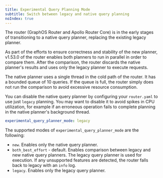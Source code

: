 ```yaml
---
title: Experimental Query Planning Mode 
subtitle: Switch between legacy and native query planning
noIndex: true
---
```


The router (GraphOS Router and Apollo Router Core) is in the early stages of
transitioning to a native query planner, replacing the existing legacy planner.

As part of the efforts to ensure correctness and stability of the new planner,
v1.53.0 of the router enables both planners to run in parallel in order to
compare them. After the comparison, the router discards the native planner's results and
uses only the legacy planner to execute requests.

The native planner uses a single thread in the cold path of the router. It has a
bounded queue of 10 queries. If the queue is full, the router simply does not run the
comparison to avoid excessive resource consumption.

You can disable the native query planner by configuring your `router.yaml` to use just
`legacy` planning. You may want to disable it to avoid spikes in CPU utilization, for
example if an erroneous operation fails to complete planning in the native planner's
background thread.

```yaml title="router.yaml"
experimental_query_planner_mode: legacy
```

The supported modes of `experimental_query_planner_mode` are the following:
* `new`. Enables only the native query planner.
* `both_best_effort` - default. Enables comparison between legacy and new native
   query planners. The legacy query planner is used for execution. If any
   unsupported features are detected, the router falls back to legacy with an
   `info` log.
* `legacy`. Enables only the legacy query planner.
